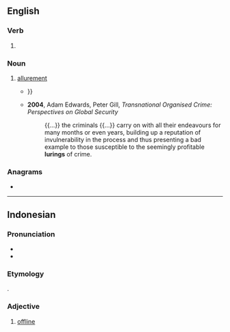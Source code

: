 ==English==

===Verb===
{{head|en|verb form}}

# {{present participle of|en|lure|nocat=1}}

===Noun===
{{en-noun}}

# [[allurement]]
#* {{quote-book|en|year=1988|author=Ruth Salvaggio|title=Enlightened Absence: Neoclassical Configurations of the Feminine|passage=Perhaps the most striking instance of this desired appropriation of color, particularly the color that Pope associated with nature and, through nature, with the muse and all her feminine '''lurings''', can be found in ''Windsor-Forest'' {{...}}}}
#* '''2004''', Adam Edwards, Peter Gill, ''Transnational Organised Crime: Perspectives on Global Security''
#*: {{...}} the criminals {{...}} carry on with all their endeavours for many months or even years, building up a reputation of invulnerability in the process and thus presenting a bad example to those susceptible to the seemingly profitable '''lurings''' of crime.

===Anagrams===
* {{anagrams|en|a=gilnru|Ulring|ruling}}

----

==Indonesian==

===Pronunciation===
* {{IPA|id|/lurɪŋ/}}
* {{hyphenation|id|lu|ring}}

===Etymology===
{{blend|id|luar|jaringan|t1=outside|t2=network}}.

===Adjective===
{{id-adj}}

# {{lb|id|computing}} [[offline]]
#: {{ant|id|daring}}
